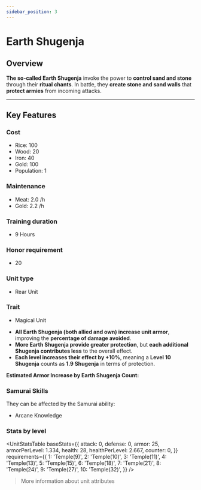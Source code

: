 ```yaml
---
sidebar_position: 3
---
```



# Earth Shugenja

## Overview

**The so-called Earth Shugenja** invoke the power to **control sand and stone** through their **ritual chants**. In battle, they **create stone and sand walls** that **protect armies** from incoming attacks.

---

## Key Features

### Cost
- Rice: 100  
- Wood: 20  
- Iron: 40  
- Gold: 100  
- Population: 1

### Maintenance
- Meat: 2.0 /h  
- Gold: 2.2 /h

### Training duration
- 9 Hours

### Honor requirement
- 20

### Unit type
- <Link to="../#rear-units">Rear Unit</Link>

### Trait
- <Link to="../#magical-units">Magical Unit</Link>

<Admonition type="tip" title="Magic Effect – Unyielding Bastion">
  <ul>
    <li><strong>All Earth Shugenja (both allied and own) increase unit armor</strong>, improving the <strong>percentage of damage avoided</strong>.</li>
    <li><strong>More Earth Shugenja provide greater protection</strong>, but <strong>each additional Shugenja contributes less</strong> to the overall effect.</li>
    <li><strong>Each level increases their effect by +10%</strong>, meaning a <strong>Level 10 Shugenja</strong> counts as <strong>1.9 Shugenja</strong> in terms of protection.</li>
  </ul>

  <p><strong>Estimated Armor Increase by Earth Shugenja Count:</strong></p>
  <EarthShugenjaArmorTable />
</Admonition>

### Samurai Skills  
They can be affected by the Samurai ability:  
- <Link to="../../samurais/knowledge-skills#arcane-knowledge">Arcane Knowledge</Link>

### Stats by level

<UnitStatsTable
  baseStats={{
    attack: 0,
    defense: 0,
    armor: 25,
    armorPerLevel: 1.334,
    health: 28,
    healthPerLevel: 2.667,
    counter: 0,
  }}
  requirements={{
    1: 'Temple(9)',
    2: 'Temple(10)',
    3: 'Temple(11)',
    4: 'Temple(13)',
    5: 'Temple(15)',
    6: 'Temple(18)',
    7: 'Temple(21)',
    8: 'Temple(24)',
    9: 'Temple(27)',
    10: 'Temple(32)',
  }}
/>

> <Link to="../#attributes">More information about unit attributes</Link>
